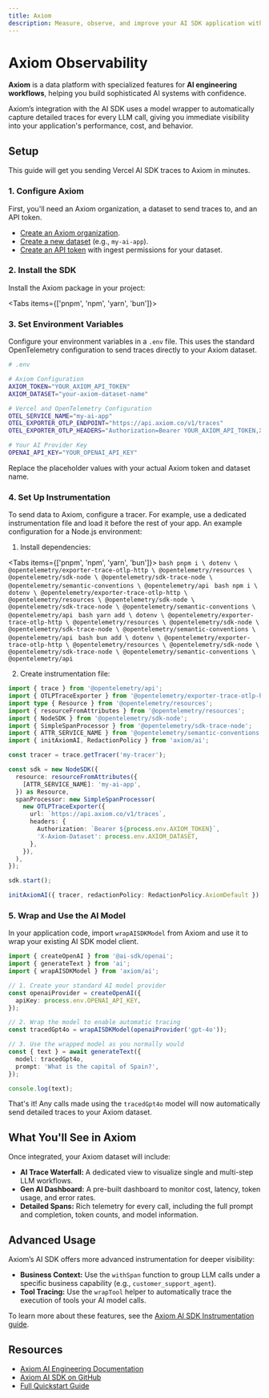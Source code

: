 ```yaml
---
title: Axiom
description: Measure, observe, and improve your AI SDK application with Axiom
---
```

# Axiom Observability

**Axiom** is a data platform with specialized features for **AI engineering workflows**, helping you build sophisticated AI systems with confidence.

Axiom’s integration with the AI SDK uses a model wrapper to automatically capture detailed traces for every LLM call, giving you immediate visibility into your application's performance, cost, and behavior.

## Setup

This guide will get you sending Vercel AI SDK traces to Axiom in minutes.

### 1. Configure Axiom

First, you'll need an Axiom organization, a dataset to send traces to, and an API token.

  * [Create an Axiom organization](https://app.axiom.co/register).
  * [Create a new dataset](https://app.axiom.co/datasets) (e.g., `my-ai-app`).
  * [Create an API token](https://app.axiom.co/settings/api-tokens) with ingest permissions for your dataset.

### 2. Install the SDK

Install the Axiom package in your project:

<Tabs items={['pnpm', 'npm', 'yarn', 'bun']}>
  <Tab>
    <Snippet text="pnpm add axiom" dark />
  </Tab>
  <Tab>
    <Snippet text="npm install axiom" dark />
  </Tab>
  <Tab>
    <Snippet text="yarn add axiom" dark />
  </Tab>

  <Tab>
    <Snippet text="bun add axiom" dark />
  </Tab>
</Tabs>

### 3. Set Environment Variables

Configure your environment variables in a `.env` file. This uses the standard OpenTelemetry configuration to send traces directly to your Axiom dataset.

```bash
# .env

# Axiom Configuration
AXIOM_TOKEN="YOUR_AXIOM_API_TOKEN"
AXIOM_DATASET="your-axiom-dataset-name"

# Vercel and OpenTelemetry Configuration
OTEL_SERVICE_NAME="my-ai-app"
OTEL_EXPORTER_OTLP_ENDPOINT="https://api.axiom.co/v1/traces"
OTEL_EXPORTER_OTLP_HEADERS="Authorization=Bearer YOUR_AXIOM_API_TOKEN,X-Axiom-Dataset=your-axiom-dataset-name"

# Your AI Provider Key
OPENAI_API_KEY="YOUR_OPENAI_API_KEY"
```

Replace the placeholder values with your actual Axiom token and dataset name.

### 4. Set Up Instrumentation

To send data to Axiom, configure a tracer. For example, use a dedicated instrumentation file and load it before the rest of your app. An example configuration for a Node.js environment:

1. Install dependencies:

<Tabs items={['pnpm', 'npm', 'yarn', 'bun']}>
  <Tab>
    ```bash
    pnpm i \
      dotenv \
      @opentelemetry/exporter-trace-otlp-http \
      @opentelemetry/resources \
      @opentelemetry/sdk-node \
      @opentelemetry/sdk-trace-node \
      @opentelemetry/semantic-conventions \
      @opentelemetry/api
    ```
  </Tab>
  <Tab>
    ```bash
    npm i \
      dotenv \
      @opentelemetry/exporter-trace-otlp-http \
      @opentelemetry/resources \
      @opentelemetry/sdk-node \
      @opentelemetry/sdk-trace-node \
      @opentelemetry/semantic-conventions \
      @opentelemetry/api
    ```
  </Tab>
  <Tab>
    ```bash
    yarn add \
      dotenv \
      @opentelemetry/exporter-trace-otlp-http \
      @opentelemetry/resources \
      @opentelemetry/sdk-node \
      @opentelemetry/sdk-trace-node \
      @opentelemetry/semantic-conventions \
      @opentelemetry/api
    ```
  </Tab>
  <Tab>
    ```bash
    bun add \
      dotenv \
      @opentelemetry/exporter-trace-otlp-http \
      @opentelemetry/resources \
      @opentelemetry/sdk-node \
      @opentelemetry/sdk-trace-node \
      @opentelemetry/semantic-conventions \
      @opentelemetry/api
    ```
  </Tab>
</Tabs>

2. Create instrumentation file:

```typescript filename="src/instrumentation.ts"
import { trace } from '@opentelemetry/api';
import { OTLPTraceExporter } from '@opentelemetry/exporter-trace-otlp-http';
import type { Resource } from '@opentelemetry/resources';
import { resourceFromAttributes } from '@opentelemetry/resources';
import { NodeSDK } from '@opentelemetry/sdk-node';
import { SimpleSpanProcessor } from '@opentelemetry/sdk-trace-node';
import { ATTR_SERVICE_NAME } from '@opentelemetry/semantic-conventions';
import { initAxiomAI, RedactionPolicy } from 'axiom/ai';

const tracer = trace.getTracer('my-tracer'); 

const sdk = new NodeSDK({
  resource: resourceFromAttributes({
    [ATTR_SERVICE_NAME]: 'my-ai-app',
  }) as Resource,
  spanProcessor: new SimpleSpanProcessor(
    new OTLPTraceExporter({
      url: `https://api.axiom.co/v1/traces`,
      headers: {
        Authorization: `Bearer ${process.env.AXIOM_TOKEN}`,
        'X-Axiom-Dataset': process.env.AXIOM_DATASET,
      },
    }),
  ),
});

sdk.start();

initAxiomAI({ tracer, redactionPolicy: RedactionPolicy.AxiomDefault });
```

### 5. Wrap and Use the AI Model

In your application code, import `wrapAISDKModel` from Axiom and use it to wrap your existing AI SDK model client.

```typescript
import { createOpenAI } from '@ai-sdk/openai';
import { generateText } from 'ai';
import { wrapAISDKModel } from 'axiom/ai';

// 1. Create your standard AI model provider
const openaiProvider = createOpenAI({
  apiKey: process.env.OPENAI_API_KEY,
});

// 2. Wrap the model to enable automatic tracing
const tracedGpt4o = wrapAISDKModel(openaiProvider('gpt-4o'));

// 3. Use the wrapped model as you normally would
const { text } = await generateText({
  model: tracedGpt4o,
  prompt: 'What is the capital of Spain?',
});

console.log(text);
```

That's it\! Any calls made using the `tracedGpt4o` model will now automatically send detailed traces to your Axiom dataset.

## What You'll See in Axiom

Once integrated, your Axiom dataset will include:

  * **AI Trace Waterfall:** A dedicated view to visualize single and multi-step LLM workflows.
  * **Gen AI Dashboard:** A pre-built dashboard to monitor cost, latency, token usage, and error rates.
  * **Detailed Spans:** Rich telemetry for every call, including the full prompt and completion, token counts, and model information.

## Advanced Usage

Axiom’s AI SDK offers more advanced instrumentation for deeper visibility:

  * **Business Context:** Use the `withSpan` function to group LLM calls under a specific business capability (e.g., `customer_support_agent`).
  * **Tool Tracing:** Use the `wrapTool` helper to automatically trace the execution of tools your AI model calls.

To learn more about these features, see the [Axiom AI SDK Instrumentation guide](https://axiom.co/docs/ai-engineering/observe/axiom-ai-sdk-instrumentation).

## Resources

  * [Axiom AI Engineering Documentation](https://axiom.co/docs/ai-engineering/overview)
  * [Axiom AI SDK on GitHub](https://github.com/axiomhq/ai)
  * [Full Quickstart Guide](https://axiom.co/docs/ai-engineering/quickstart)